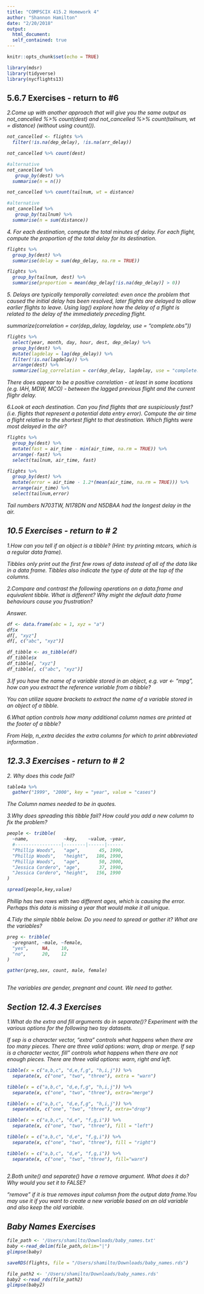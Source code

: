```yaml
---
title: "COMPSCIX 415.2 Homework 4"
author: "Shannon Hamilton"
date: "2/20/2018"
output: 
  html_document:
  self_contained: true
---
```


```r
knitr::opts_chunk$set(echo = TRUE)
```

```r
library(mdsr)
library(tidyverse)
library(nycflights13)
```
<h2> 5.6.7 Exercises - return to #6 </h2>


<i>2.Come up with another approach that will give you the same output as not_cancelled %>% count(dest) and not_cancelled %>% count(tailnum, wt = distance) (without using count()).<p></p>

```r
not_cancelled <- flights %>% 
  filter(!is.na(dep_delay), !is.na(arr_delay))

not_cancelled %>% count(dest)

#alternative
not_cancelled %>% 
   group_by(dest) %>% 
  summarise(n = n())

not_cancelled %>% count(tailnum, wt = distance)

#alternative
not_cancelled %>% 
   group_by(tailnum) %>% 
  summarise(n = sum(distance))

```



<i>4. For each destination, compute the total minutes of delay. For each flight, compute the proportion of the total delay for its destination.<p></p>

```r
flights %>% 
  group_by(dest) %>% 
  summarise(delay = sum(dep_delay, na.rm = TRUE))

flights %>% 
  group_by(tailnum, dest) %>% 
  summarise(proportion = mean(dep_delay[!is.na(dep_delay)] > 0))

```



<i>5. Delays are typically temporally correlated: even once the problem that caused the initial delay has been resolved, later flights are delayed to allow earlier flights to leave. Using lag() explore how the delay of a flight is related to the delay of the immediately preceding flight.<p></p>
summarize(correlation = cor(dep_delay, lagdelay, use = "complete.obs"))


```r

flights %>%
  select(year, month, day, hour, dest, dep_delay) %>%
  group_by(dest) %>%
  mutate(lagdelay = lag(dep_delay)) %>%
  filter(!is.na(lagdelay)) %>%
  arrange(dest) %>%
  summarize(lag_correlation = cor(dep_delay, lagdelay, use = "complete.obs"))

```
There does appear to be a positive correlation - at least in some locations (e.g. IAH, MDW, MCO) - between the lagged previous flight and the current flighr delay. <p></p>


<i>6.Look at each destination. Can you find flights that are suspiciously fast? (i.e. flights that represent a potential data entry error). Compute the air time a flight relative to the shortest flight to that destination. Which flights were most delayed in the air?<p></p>


```r
flights %>%
  group_by(dest) %>%
  mutate(fast = air_time - min(air_time, na.rm = TRUE)) %>%
  arrange(-fast) %>%
  select(tailnum, air_time, fast)

flights %>%
  group_by(dest) %>%
  mutate(error = air_time - 1.2*(mean(air_time, na.rm = TRUE))) %>%
  arrange(air_time) %>%
  select(tailnum,error) 

```

Tail numbers N703TW, N178DN and N5DBAA had the longest delay in the air. <p></p>

<h2> 10.5 Exercises - return to # 2 </h2>
<i>1.How can you tell if an object is a tibble? (Hint: try printing mtcars, which is a regular data frame).<p></p>

Tibbles only print out the first few rows of data instead of all of the data like in a data frame. Tibbles also indicate the type of date at the top of the columns. <p></p>


<i>2.Compare and contrast the following operations on a data.frame and equivalent tibble. What is different? Why might the default data frame behaviours cause you frustration?<p></p>

Answer.<p></p>


```r
df <- data.frame(abc = 1, xyz = "a")
df$x
df[, "xyz"]
df[, c("abc", "xyz")]

df_tibble <- as_tibble(df)
df_tibble$x
df_tibble[, "xyz"]
df_tibble[, c("abc", "xyz")]
```


<i>3.If you have the name of a variable stored in an object, e.g. var <- "mpg", how can you extract the reference variable from a tibble? <p></p>

You can utilize square brackets to extract the name of a variable stored in an object of a tibble. <p></p>

<i>6.What option controls how many additional column names are printed at the footer of a tibble?<p></p>

From Help, n_extra decides the extra columns for which to print abbreviated information . <p></p>

<h2> 12.3.3 Exercises - return to # 2 </h2>

<i>2. Why does this code fail?<p></p>

```r
table4a %>% 
  gather("1999", "2000", key = "year", value = "cases")
```

The Column names needed to be in quotes. <p></p>

<i>3.Why does spreading this tibble fail? How could you add a new column to fix the problem?<p></p>

```r

people <- tribble(
  ~name,             ~key,    ~value, ~year,
  #-----------------|--------|------|------
  "Phillip Woods",   "age",       45, 1990,
  "Phillip Woods",   "height",   186, 1990,
  "Phillip Woods",   "age",       50, 2000,
  "Jessica Cordero", "age",       37, 1990,
  "Jessica Cordero", "height",   156, 1990
)

spread(people,key,value)

```

Phillip has two rows with two different ages, which is causing the error. Perhaps this data is missing a year that would make it all unique. <p></p>

<i>4.Tidy the simple tibble below. Do you need to spread or gather it? What are the variables?<p></p>

```r

preg <- tribble(
  ~pregnant, ~male, ~female,
  "yes",     NA,    10,
  "no",      20,    12
)

gather(preg,sex, count, male, female) 
  
```

The variables are gender, pregnant and count. We need to gather. <p></p>

<h2> Section 12.4.3 Exercises </h2>

<i>1.What do the extra and fill arguments do in separate()? Experiment with the various options for the following two toy datasets.<p></p>

If sep is a character vector, "extra" controls what happens when there are too many pieces. There are three valid options: warn, drop or merge. If sep is a character vector, fill" controls what happens when there are not enough pieces. There are three valid options: warn, right and left. <p></p>

```r

tibble(x = c("a,b,c", "d,e,f,g", "h,i,j")) %>% 
  separate(x, c("one", "two", "three"), extra = "warn")

tibble(x = c("a,b,c", "d,e,f,g", "h,i,j")) %>% 
  separate(x, c("one", "two", "three"), extra="merge")

tibble(x = c("a,b,c", "d,e,f,g", "h,i,j")) %>% 
  separate(x, c("one", "two", "three"), extra="drop")

tibble(x = c("a,b,c", "d,e", "f,g,i")) %>% 
  separate(x, c("one", "two", "three"), fill = "left")

tibble(x = c("a,b,c", "d,e", "f,g,i")) %>% 
  separate(x, c("one", "two", "three"), fill = "right")

tibble(x = c("a,b,c", "d,e", "f,g,i")) %>% 
  separate(x, c("one", "two", "three"), fill="warn")
  
```

<i>2.Both unite() and separate() have a remove argument. What does it do? Why would you set it to FALSE?<p></p>

"remove" if it is true removes input columsn from the output data frame.You may use it if you want to create a new variable based on an old variable and also keep the old variable.  <p></p>


<h2> Baby Names Exercises </h2>
```r
file_path <- '/Users/shamilto/Downloads/baby_names.txt'
baby <-read_delim(file_path,delim="|")
glimpse(baby)
```

```r
saveRDS(flights, file = "/Users/shamilto/Downloads/baby_names.rds")
```

```r
file_path2 <- '/Users/shamilto/Downloads/baby_names.rds'
baby2 <-read_rds(file_path2)
glimpse(baby2)
```